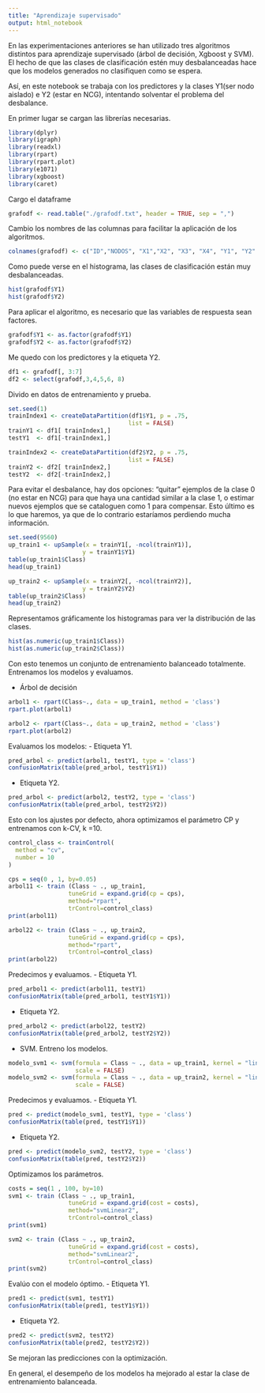 ---
title: "Aprendizaje supervisado"
output: html_notebook
---

En las experimentaciones anteriores se han utilizado tres algoritmos distintos para aprendizaje supervisado (árbol de decisión, Xgboost y SVM). 
El hecho de que las clases de clasificación estén muy desbalanceadas hace que los modelos generados no clasifiquen como se espera.


Así, en este notebook se trabaja con los predictores y la clases Y1(ser nodo aislado) e Y2 (estar en NCG), intentando solventar el problema del desbalance.

En primer lugar se cargan las librerías necesarias.
```{r}
library(dplyr)
library(igraph)
library(readxl)
library(rpart)
library(rpart.plot)
library(e1071)
library(xgboost)
library(caret)
```

Cargo el dataframe
```{r}
grafodf <- read.table("./grafodf.txt", header = TRUE, sep = ",")
```
Cambio los nombres de las columnas para facilitar la aplicación de los algoritmos.
```{r}
colnames(grafodf) <- c("ID","NODOS", "X1","X2", "X3", "X4", "Y1", "Y2" )
```
Como puede verse en el histograma, las clases de clasificación están muy desbalanceadas.
```{r}
hist(grafodf$Y1)
hist(grafodf$Y2)
```
Para aplicar el algoritmo, es necesario que las variables de respuesta sean factores.
```{r}
grafodf$Y1 <- as.factor(grafodf$Y1)
grafodf$Y2 <- as.factor(grafodf$Y2)
```

Me quedo con los predictores y la etiqueta Y2.
```{r}
df1 <- grafodf[, 3:7]
df2 <- select(grafodf,3,4,5,6, 8) 
```
Divido en datos de entrenamiento y prueba.
```{r}
set.seed(1)
trainIndex1 <- createDataPartition(df1$Y1, p = .75, 
                                  list = FALSE)
trainY1 <- df1[ trainIndex1,]
testY1  <- df1[-trainIndex1,]

trainIndex2 <- createDataPartition(df2$Y2, p = .75, 
                                  list = FALSE)
trainY2 <- df2[ trainIndex2,]
testY2  <- df2[-trainIndex2,]
```

Para evitar el desbalance, hay dos opciones: "quitar" ejemplos de la clase 0 (no estar en NCG) para que haya una cantidad similar a la clase 1, o estimar nuevos ejemplos que se cataloguen como 1 para compensar.
Esto último es lo que haremos, ya que de lo contrario estaríamos perdiendo mucha información.
```{r}
set.seed(9560)
up_train1 <- upSample(x = trainY1[, -ncol(trainY1)],
                     y = trainY1$Y1)                         
table(up_train1$Class) 
head(up_train1)

up_train2 <- upSample(x = trainY2[, -ncol(trainY2)],
                     y = trainY2$Y2)                         
table(up_train2$Class) 
head(up_train2)
```
Representamos gráficamente los histogramas para ver la distribución de las clases.
```{r}
hist(as.numeric(up_train1$Class))
hist(as.numeric(up_train2$Class))
```

Con esto tenemos un conjunto de entrenamiento balanceado totalmente.
Entrenamos los modelos y evaluamos.

- Árbol de decisión
```{r}
arbol1 <- rpart(Class~., data = up_train1, method = 'class')
rpart.plot(arbol1)

arbol2 <- rpart(Class~., data = up_train2, method = 'class')
rpart.plot(arbol2)
```
Evaluamos los modelos:
- Etiqueta Y1.
```{r}
pred_arbol <- predict(arbol1, testY1, type = 'class')
confusionMatrix(table(pred_arbol, testY1$Y1))
```
- Etiqueta Y2.
```{r}
pred_arbol <- predict(arbol2, testY2, type = 'class')
confusionMatrix(table(pred_arbol, testY2$Y2))
```
Esto con los ajustes por defecto, ahora optimizamos el parámetro CP y entrenamos con k-CV, k =10.
```{r}
control_class <- trainControl(
  method = "cv",
  number = 10
)

cps = seq(0 , 1, by=0.05)
arbol11 <- train (Class ~ ., up_train1,
                 tuneGrid = expand.grid(cp = cps),
                 method="rpart", 
                 trControl=control_class)
print(arbol11)

arbol22 <- train (Class ~ ., up_train2,
                 tuneGrid = expand.grid(cp = cps),
                 method="rpart", 
                 trControl=control_class)
print(arbol22)
```

Predecimos y evaluamos.
- Etiqueta Y1.
```{r}
pred_arbol1 <- predict(arbol11, testY1)
confusionMatrix(table(pred_arbol1, testY1$Y1))
```
- Etiqueta Y2.
```{r}
pred_arbol2 <- predict(arbol22, testY2)
confusionMatrix(table(pred_arbol2, testY2$Y2))
```

- SVM.
Entreno los modelos. 
```{r}
modelo_svm1 <- svm(formula = Class ~ ., data = up_train1, kernel = "linear",
                   scale = FALSE)
modelo_svm2 <- svm(formula = Class ~ ., data = up_train2, kernel = "linear",
                   scale = FALSE)
```
Predecimos y evaluamos.
- Etiqueta Y1.
```{r}
pred <- predict(modelo_svm1, testY1, type = 'class')
confusionMatrix(table(pred, testY1$Y1))
```
- Etiqueta Y2.
```{r}
pred <- predict(modelo_svm2, testY2, type = 'class')
confusionMatrix(table(pred, testY2$Y2))
```
Optimizamos los parámetros.
```{r}
costs = seq(1 , 100, by=10)
svm1 <- train (Class ~ ., up_train1,
                 tuneGrid = expand.grid(cost = costs),
                 method="svmLinear2", 
                 trControl=control_class)
print(svm1)

svm2 <- train (Class ~ ., up_train2,
                 tuneGrid = expand.grid(cost = costs),
                 method="svmLinear2", 
                 trControl=control_class)
print(svm2)
```
Evalúo con el modelo óptimo.
- Etiqueta Y1.
```{r}
pred1 <- predict(svm1, testY1)
confusionMatrix(table(pred1, testY1$Y1))
```
- Etiqueta Y2.
```{r}
pred2 <- predict(svm2, testY2)
confusionMatrix(table(pred2, testY2$Y2))
```
 Se mejoran las predicciones con la optimización.

 

En general, el desempeño de los modelos ha mejorado al estar la clase de entrenamiento balanceada. 

